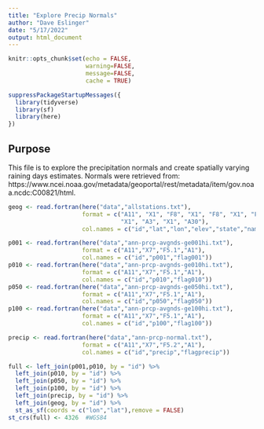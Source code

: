 ```yaml
---
title: "Explore Precip Normals"
author: "Dave Eslinger"
date: "5/17/2022"
output: html_document
---
```

```r
knitr::opts_chunk$set(echo = FALSE, 
                      warning=FALSE, 
                      message=FALSE, 
                      cache = TRUE)
```


```r
suppressPackageStartupMessages({
  library(tidyverse)
  library(sf)
  library(here)
})
```

## Purpose
This file is to explore the precipitation normals and create spatially varying raining days estimates.  Normals were retrieved from: https://www.ncei.noaa.gov/metadata/geoportal/rest/metadata/item/gov.noaa.ncdc:C00821/html.

```r
geog <- read.fortran(here("data","allstations.txt"), 
                     format = c("A11", "X1", "F8", "X1", "F8", "X1", "F6", 
                                "X1", "A3", "X1", "A30"),
                     col.names = c("id","lat","lon","elev","state","name"))

p001 <- read.fortran(here("data","ann-prcp-avgnds-ge001hi.txt"),
                     format = c("A11","X7","F5.1","A1"),
                     col.names = c("id","p001","flag001"))
p010 <- read.fortran(here("data","ann-prcp-avgnds-ge010hi.txt"),
                     format = c("A11","X7","F5.1","A1"),
                     col.names = c("id","p010","flag010"))
p050 <- read.fortran(here("data","ann-prcp-avgnds-ge050hi.txt"),
                     format = c("A11","X7","F5.1","A1"),
                     col.names = c("id","p050","flag050"))
p100 <- read.fortran(here("data","ann-prcp-avgnds-ge100hi.txt"),
                     format = c("A11","X7","F5.1","A1"),
                     col.names = c("id","p100","flag100"))

precip <- read.fortran(here("data","ann-prcp-normal.txt"),
                     format = c("A11","X7","F5.2","A1"),
                     col.names = c("id","precip","flagprecip"))

full <- left_join(p001,p010, by = "id") %>% 
  left_join(p010, by = "id") %>% 
  left_join(p050, by = "id") %>% 
  left_join(p100, by = "id") %>% 
  left_join(precip, by = "id") %>%
  left_join(geog, by = "id") %>% 
  st_as_sf(coords = c("lon","lat"),remove = FALSE)
st_crs(full) <- 4326  #WGS84
```
